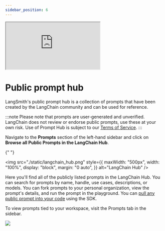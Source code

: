 ```yaml
---
sidebar_position: 6
---
```


<div style={{ maxWidth: "700px", margin: "0 auto" }}>
  <div style={{ position: "relative", paddingBottom: "56.25%", height: 0, marginBottom: "2rem" }}>
    <iframe
      src="https://www.youtube.com/embed/z69cBXTJFZ0"
      title="YouTube video player"
      style={{
        position: "absolute",
        top: 0,
        left: 0,
        width: "100%",
        height: "100%",
        border: 0
      }}
      allow="accelerometer; autoplay; clipboard-write; encrypted-media; gyroscope; picture-in-picture"
      allowFullScreen
    ></iframe>
  </div>

# Public prompt hub

LangSmith's public prompt hub is a collection of prompts that have been created by the LangChain community and can be used for reference.

:::note
Please note that prompts are user-generated and unverified. LangChain does not review or endorse public prompts, use these at your own risk. Use of Prompt Hub is subject to our [Terms of Service](https://www.langchain.com/terms-of-service).
:::

Navigate to the **Prompts** section of the left-hand sidebar and click on **Browse all Public Prompts in the
LangChain Hub**.

{" "}

<img
  src="./static/langchain_hub.png"
  style={{
    maxWidth: "500px",
    width: "100%",
    display: "block",
    margin: "0 auto",
  }}
  alt="LangChain Hub"
/>

Here you'll find all of the publicly listed prompts in the LangChain Hub.
You can search for prompts by name, handle, use cases, descriptions, or models. You can fork prompts to your personal organization, view the prompt's details, and run the prompt in the playground.
You can [pull any public prompt into your code](./manage_prompts_programatically.mdx) using the SDK.

To view prompts tied to your workspace, visit the Prompts tab in the sidebar.

![](./static/prompts_tab.png)

</div>
